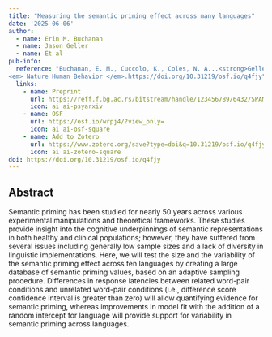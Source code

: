 ```yaml
---
title: "Measuring the semantic priming effect across many languages"
date: '2025-06-06'
author:
  - name: Erin M. Buchanan
  - name: Jason Geller
  - name: Et al
pub-info:
  reference: "Buchanan, E. M., Cuccolo, K., Coles, N. A...<strong>Geller, J</strong>.(in press).  Measuring the semantic priming effect across many languages. 
<em> Nature Human Behavior </em>.https://doi.org/10.31219/osf.io/q4fjy"
  links:
    - name: Preprint
      url: https://reff.f.bg.ac.rs/bitstream/handle/123456789/6432/SPAML_RR_NHB_V4.pdf?sequence=1&isAllowed=y
      icon: ai ai-psyarxiv
    - name: OSF
      url: https://osf.io/wrpj4/?view_only=
      icon: ai ai-osf-square
    - name: Add to Zotero
      url: https://www.zotero.org/save?type=doi&q=10.31219/osf.io/q4fjy
      icon: ai ai-zotero-square
doi: https://doi.org/10.31219/osf.io/q4fjy
---
```


## Abstract

Semantic priming has been studied for nearly 50 years across various experimental manipulations and theoretical frameworks. These studies provide insight into the cognitive underpinnings of semantic representations in both healthy and clinical populations; however, they have suffered from several issues including generally low sample sizes and a lack of diversity in linguistic implementations. Here, we will test the size and the variability of the semantic priming effect across ten languages by creating a large database of semantic priming values, based on an adaptive sampling procedure. Differences in response latencies between related word-pair conditions and unrelated word-pair conditions (i.e., difference score confidence interval is greater than zero) will allow quantifying evidence for semantic priming, whereas improvements in model fit with the addition of a random intercept for language will provide support for variability in semantic priming across languages.
